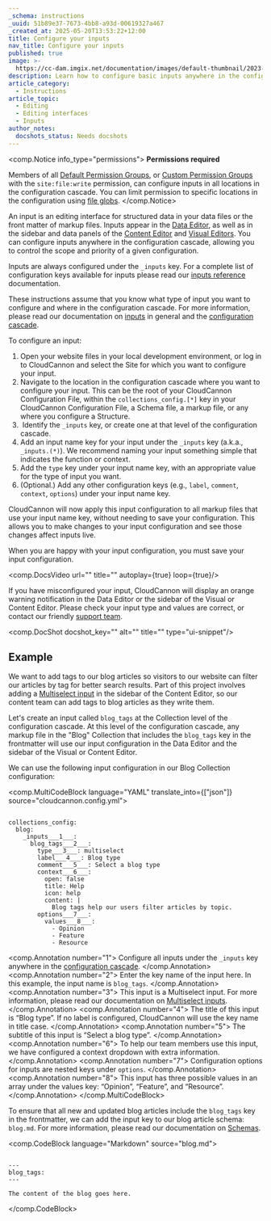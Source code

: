 ```yaml
---
_schema: instructions
_uuid: 51b89e37-7673-4bb8-a93d-00619327a467
_created_at: 2025-05-20T13:53:22+12:00
title: Configure your inputs
nav_title: Configure your inputs
published: true
image: >-
  https://cc-dam.imgix.net/documentation/images/default-thumbnail/2023-Q4/CloudCannon-Documentation-Thumbnail.png
description: Learn how to configure basic inputs anywhere in the configuration cascade.
article_category:
  - Instructions
article_topic:
  - Editing
  - Editing interfaces
  - Inputs
author_notes:
  docshots_status: Needs docshots
---
```

<comp.Notice info_type="permissions">
  **Permissions required**

  Members of all [Default Permission Groups](/documentation/articles/what-are-default-permission-groups/), or [Custom Permission Groups](/documentation/articles/what-are-custom-permission-groups/) with the `site:file:write` permission, can configure inputs in all locations in the configuration cascade. You can limit permission to specific locations in the configuration using [file globs](/documentation/articles/what-are-custom-permission-groups/#specify-a-file-glob).
</comp.Notice>

An input is an editing interface for structured data in your data files or the front matter of markup files. Inputs appear in the [Data Editor](https://vestal-rook.cloudvent.net/documentation/articles/the-data-editor/), as well as in the sidebar and data panels of the [Content Editor](https://vestal-rook.cloudvent.net/documentation/articles/the-content-editor/) and [Visual Editors](https://vestal-rook.cloudvent.net/documentation/articles/the-visual-editor/). You can configure inputs anywhere in the configuration cascade, allowing you to control the scope and priority of a given configuration.

Inputs are always configured under the `_inputs` key. For a complete list of configuration keys available for inputs please read our [inputs reference](/documentation/articles/inputs-reference/) documentation.

These instructions assume that you know what type of input you want to configure and where in the configuration cascade. For more information, please read our documentation on [inputs](/documentation/articles/what-are-inputs/) in general and the [configuration cascade](/documentation/articles/using-the-configuration-cascade/).

To configure an input:

1. Open your website files in your local development environment, or log in to CloudCannon and select the Site for which you want to configure your input.
2. Navigate to the location in the configuration cascade where you want to configure your input. This can be the root of your CloudCannon Configuration File, within the `collections_config.[*]` key in your CloudCannon Configuration File, a Schema file, a markup file, or any where you configure a Structure.
3. &nbsp;Identify the `_inputs` key, or create one at that level of the configuration cascade.
4. Add an input name key for your input under the `_inputs` key (a.k.a., `_inputs.(*)`). We recommend naming your input something simple that indicates the function or context.
5. Add the `type` key under your input name key, with an appropriate value for the type of input you want.
6. (Optional.) Add any other configuration keys (e.g., `label`, `comment`, `context`, `options`) under your input name key.

CloudCannon will now apply this input configuration to all markup files that use your input name key, without needing to save your configuration. This allows you to make changes to your input configuration and see those changes affect inputs live.

When you are happy with your input configuration, you must save your input configuration.

<comp.DocsVideo url="" title="" autoplay={true} loop={true}/>

If you have misconfigured your input, CloudCannon will display an orange warning notification in the Data Editor or the sidebar of the Visual or Content Editor. Please check your input type and values are correct, or contact our friendly [support team](/support/).

<comp.DocShot docshot_key="" alt="" title="" type="ui-snippet"/>

## Example

We want to add tags to our blog articles so visitors to our website can filter our articles by tag for better search results. Part of this project involves adding a [Multiselect input](/documentation/articles/configure-your-select-and-multiselect-inputs/) in the sidebar of the Content Editor, so our content team can add tags to blog articles as they write them.

Let's create an input called `blog_tags` at the Collection level of the configuration cascade. At this level of the configuration cascade, any markup file in the "Blog" Collection that includes the `blog_tags` key in the frontmatter will use our input configuration in the Data Editor and the sidebar of the Visual or Content Editor.

We can use the following input configuration in our Blog Collection configuration:

<comp.MultiCodeBlock language="YAML" translate_into={["json"]} source="cloudcannon.config.yml">
``````````

collections_config:
  blog:
    _inputs___1___:
      blog_tags___2___:
        type___3___: multiselect
        label___4___: Blog type
        comment___5___: Select a blog type
        context___6___:
          open: false
          title: Help
          icon: help
          content: |
            Blog tags help our users filter articles by topic.
        options___7___:
          values___8___:
            - Opinion
            - Feature
            - Resource

``````````
<comp.Annotation number="1">
  Configure all inputs under the `_inputs` key anywhere in the [configuration cascade](/documentation/articles/using-the-configuration-cascade/).
</comp.Annotation>
<comp.Annotation number="2">
  Enter the key name of the input here. In this example, the input name is `blog_tags`.
</comp.Annotation>
<comp.Annotation number="3">
  This input is a Multiselect input. For more information, please read our documentation on [Multiselect inputs](/documentation/articles/configure-your-select-and-multiselect-inputs/).
</comp.Annotation>
<comp.Annotation number="4">
  The title of this input is “Blog type”. If no label is configured, CloudCannon will use the key name in title case.
</comp.Annotation>
<comp.Annotation number="5">
  The subtitle of this input is “Select a blog type”.
</comp.Annotation>
<comp.Annotation number="6">
  To help our team members use this input, we have configured a context dropdown with extra information.
</comp.Annotation>
<comp.Annotation number="7">
  Configuration options for inputs are nested keys under `options`.
</comp.Annotation>
<comp.Annotation number="8">
  This input has three possible values in an array under the values key: “Opinion”, “Feature”, and “Resource”.
</comp.Annotation>
</comp.MultiCodeBlock>

To ensure that all new and updated blog articles include the `blog_tags` key in the frontmatter, we can add the input key to our blog article schema: `blog.md`. For more information, please read our documentation on [Schemas](/documentation/articles/what-is-a-schema/).

<comp.CodeBlock language="Markdown" source="blog.md">
``````````

---
blog_tags:
---

The content of the blog goes here.

``````````
</comp.CodeBlock>